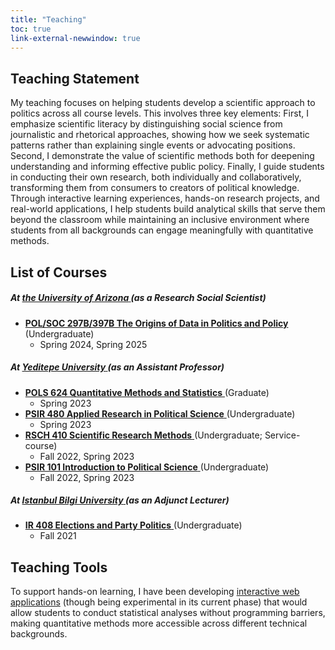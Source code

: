 ```yaml
---
title: "Teaching"
toc: true 
link-external-newwindow: true
---
```


## Teaching Statement

My teaching focuses on helping students develop a scientific approach to politics across all course levels. This involves three key elements: First, I emphasize scientific literacy by distinguishing social science from journalistic and rhetorical approaches, showing how we seek systematic patterns rather than explaining single events or advocating positions. Second, I demonstrate the value of scientific methods both for deepening understanding and informing effective public policy. Finally, I guide students in conducting their own research, both individually and collaboratively, transforming them from consumers to creators of political knowledge.
Through interactive learning experiences, hands-on research projects, and real-world applications, I help students build analytical skills that serve them beyond the classroom while maintaining an inclusive environment where students from all backgrounds can engage meaningfully with quantitative methods.

## List of Courses

##### At <a href="https://sgpp.arizona.edu" target="_blank"> **the University of Arizona** </a> (as a Research Social Scientist)

- <a href="https://www.dropbox.com/scl/fi/ng1mtdsy7hboavl5ebhx8/POL-397B-Spring-2025-Syllabus.pdf?rlkey=itwwlp2wuehjjbndmwdbvd0wm&st=9j8v1x2l&dl=0" target="_blank"> **POL/SOC 297B/397B The Origins of Data in Politics and Policy** </a> (Undergraduate)
    - Spring 2024, Spring 2025

##### At <a href="https://iibf.yeditepe.edu.tr/en/political-science-and-international-relations-department-en" target="_blank"> **Yeditepe University** </a> (as an Assistant Professor)

- <a href="https://www.dropbox.com/scl/fi/9axi8yxta4qkb9pvfqjpk/POLS-624-Syllabus.pdf?rlkey=q73cdbopv1fs1v7xoee8b65bo&st=h4sso0ba&dl=0" target="_blank"> **POLS 624 Quantitative Methods and Statistics** </a> (Graduate)
    - Spring 2023
    
- <a href="https://www.dropbox.com/scl/fi/r1be8tz5zzg5kuujfjyoy/PSIR_480.pdf?rlkey=jaekplrt8unqipzz2sxt4bfkn&st=3s3uwu9z&dl=0" target="_blank"> **PSIR 480 Applied Research in Political Science** </a> (Undergraduate)
    - Spring 2023
    
- <a href="https://www.dropbox.com/scl/fi/5484hl78dsap4nr3sl3wj/RSCH-410-Syllabus.pdf?rlkey=tbij7sma2wwasvfl92igtffln&st=7f7vka3n&dl=0" target="_blank"> **RSCH 410 Scientific Research Methods** </a> (Undergraduate; Service-course)
    - Fall 2022, Spring 2023

- <a href="https://www.dropbox.com/scl/fi/kjmq5tu48qea3fqwecpn5/PSIR_101-Syllabus.pdf?rlkey=aem3kt3jwhnnacbeteh5ze4er&st=llqzkgq6&dl=0" target="_blank"> **PSIR 101 Introduction to Political Science** </a> (Undergraduate)
    - Fall 2022, Spring 2023

##### At <a href="https://iibf.yeditepe.edu.tr/en/political-science-and-international-relations-department-en" target="_blank"> **Istanbul Bilgi University** </a> (as an Adjunct Lecturer)

- <a href="https://www.dropbox.com/scl/fi/6nhokohtpx8cd8i2d4ioa/IR-408-Syllabus.pdf?rlkey=3m6jch5rzxsbcwhipfv5dvqq8&st=0edx214i&dl=0" target="_blank"> **IR 408 Elections and Party Politics** </a> (Undergraduate)
    - Fall 2021
    
## Teaching Tools

To support hands-on learning, I have been developing <a href="https://ferol.shinyapps.io/pol397b-shiny-app/" target="_blank">interactive web applications</a> (though being experimental in its current phase) that would allow students to conduct statistical analyses without programming barriers, making quantitative methods more accessible across different technical backgrounds.
    
<!-- Google tag (gtag.js) -->
<script async src="https://www.googletagmanager.com/gtag/js?id=G-C9REN6Q65E"></script>
<script>
  window.dataLayer = window.dataLayer || [];
  function gtag(){dataLayer.push(arguments);}
  gtag('js', new Date());

  gtag('config', 'G-C9REN6Q65E');
</script>